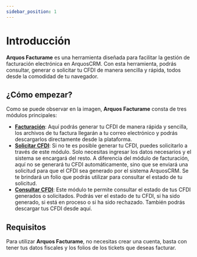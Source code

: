 ```yaml
---
sidebar_position: 1
---
```



# Introducción

**Arquos Facturame** es una herramienta diseñada para facilitar la gestión de facturación electrónica en ArquosCRM. Con esta herramienta, podrás consultar, generar o solicitar tu CFDI de manera sencilla y rápida, todos desde la comodidad de tu navegador.

<ImageDiv src="/img/arquos_facturame/introduccion.png" alt="Arquos Facturame" />

## ¿Cómo empezar?

Como se puede observar en la imagen, **Arquos Facturame** consta de tres módulos principales:

- [**Facturación**](/docs/facturacion): Aquí podrás generar tu CFDI de manera rápida y sencilla, los archivos de tu factura llegarán a tu correo electrónico y podrás descargarlos directamente desde la plataforma.
- [**Solicitar CFDI**](/docs/solicitar-cfdi): Si no te es posible generar tu CFDI, puedes solicitarlo a través de este módulo. Solo necesitas ingresar los datos necesarios y el sistema se encargará del resto. A diferencia del módulo de facturación, aquí no se generará tu CFDI automáticamente, sino que se enviará una solicitud para que el CFDI sea generado por el sistema ArquosCRM. Se te brindará un folio que podrás utilizar para consultar el estado de tu solicitud.
- [**Consultar CFDI**](/docs/consultar-cfdi): Este módulo te permite consultar el estado de tus CFDI generados o solicitados. Podrás ver el estado de tu CFDI, si ha sido generado, si está en proceso o si ha sido rechazado. También podrás descargar tus CFDI desde aquí.

## Requisitos

Para utilizar **Arquos Facturame**, no necesitas crear una cuenta, basta con tener tus datos fiscales y los folios de los tickets que deseas facturar.